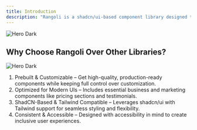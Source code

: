 ```yaml
---
title: Introduction
description: "Rangoli is a shadcn/ui-based component library designed to provide developers with ready-to-use, beautifully styled UI elements. It includes essential components like pricing tables, testimonials, and more, making it easy to build modern, elegant interfaces."
---
```



<Frame>
  <img
    src="/images/hero-dark.png"
    alt="Hero Dark"
  />
</Frame>

## Why Choose Rangoli Over Other Libraries?


<Frame>
  <img
    src="/images/pricing.png"
    alt="Hero Dark"
  />
</Frame>

1. Prebuilt & Customizable – Get high-quality, production-ready components while keeping full control over customization.
2. Optimized for Modern UIs – Includes essential business and marketing components like pricing sections and testimonials.
3. ShadCN-Based & Tailwind Compatible – Leverages shadcn/ui with Tailwind support for seamless styling and flexibility.
4. Consistent & Accessible – Designed with accessibility in mind to create inclusive user experiences.
